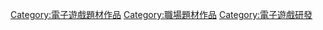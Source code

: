 [[Category:電子遊戲題材作品|Category:電子遊戲題材作品]]
[[Category:職場題材作品|Category:職場題材作品]]
[[Category:電子遊戲研發|Category:電子遊戲研發]]